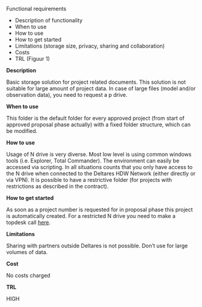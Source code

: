 Functional requirements

- Description of functionality
- When to use
- How to use
- How to get started
- Limitations (storage size, privacy, sharing and collaboration)
- Costs
- TRL (Figuur 1)

**Description**

Basic storage solution for project related documents. This solution is not suitable for large amount of project data. In case of large files (model and/or observation data), you need to request a p drive.

**When to use**

This folder is the default folder for every approved project (from start of approved proposal phase actually) with a fixed folder structure, which can be modified.

**How to use**

Usage of N drive is very diverse. Most low level is using common windows tools (i.e. Explorer, Total Commander). The environment can easily be accessed via scripting. In all situations counts that you only have access to the N drive when connected to the Deltares HDW Network (either directly or via VPN). It is possible to have a restrictive folder (for projects with restrictions as described in the contract).

**How to get started**

As soon as a project number is requested for in proposal phase this project is automatically created. For a restricted N drive you need to make a topdesk call [here](https://deltares.topdesk.net/tas/public/ssp/content/serviceflow?unid=0c49e079b04e47fa8c7e382faf61fea9&from=19ab95f7-c6c4-484b-8278-e0bfe0e6deb6&openedFromService=true).

**Limitations**

Sharing with partners outside Deltares is not possible. Don’t use for large volumes of data.

**Cost**

No costs charged

**TRL**

HIGH